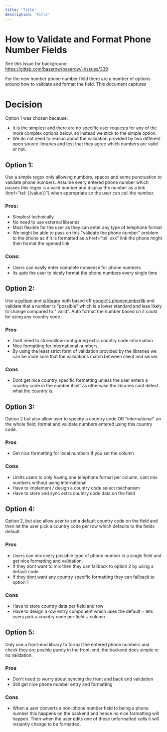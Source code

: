 ```yaml
---
title: 'Title'
description: 'Title'
---
```


# How to Validate and Format Phone Number Fields

See this issue for background: https://gitlab.com/baserow/baserow/-/issues/339

For the new number phone number field there are a number of options around how to
validate and format the field. This document captures

# Decision

Option 1 was chosen because:

-   It is the simplest and there are no specific user requests for any of the more complex
    options below, so instead we stick to the simple option.
-   We do not need to reason about the validation provided by two different open source
    libraries and test that they agree which numbers are valid or not.

## Option 1:

Use a simple regex only allowing numbers, spaces and some punctuation to validate phone
numbers. Assume every entered phone number which passes this regex is a valid number and
display the number as a link (href="tel: {{value}}")
when appropriate so the user can call the number.

### Pros:

-   Simplest technically
-   No need to use external libraries
-   Most flexible for the user as they can enter any type of telephone format
-   We might be able to pass on this "validate the phone number" problem to the phone as
    if it is formatted as a href="tel: xxx" link the phone might then format the opened
    link

### Cons:

-   Users can easily enter complete nonsense for phone numbers
-   Its upto the user to nicely format the phone numbers every single time

## Option 2:

Use a [python](https://github.com/daviddrysdale/python-phonenumbers)
and [js library](https://github.com/catamphetamine/libphonenumber-js) both based
off [google's phonenumberlib](https://github.com/google/libphonenumber) and validate
that a number is "possible" which is a lower standard and less likely to change compared
to "
valid". Auto format the number based on it could be using any country code.

### Pros

-   Dont need to store/allow configuring extra country code information
-   Nice formatting for international numbers
-   By using the least strict form of validation provided by the libraries we can be more
    sure that the validations match between client and server.

### Cons

-   Dont get nice country specific formatting unless the user enters a country code in the
    number itself as otherwise the libraries cant detect what the country is.

## Option 3:

Option 2 but also allow user to specify a country code OR "international" on the whole
field, format and validate numbers entered using this country code.

### Pros

-   Get nice formatting for local numbers if you set the column

### Cons

-   Limits users to only having one telephone format per column, cant mix numbers without
    using international
-   Have to implement / design a country code select mechanism
-   Have to store and sync extra country code data on the field

## Option 4:

Option 2, but also allow user to set a default country code on the field and then let
the user pick a country code per row which defaults to the fields default.

### Pros

-   Users can mix every possible type of phone number in a single field and get nice
    formatting and validation.
-   If they dont want to mix then they can fallback to option 2 by using a default code
-   If they dont want any country specific formatting they can fallback to option 1

### Cons

-   Have to store country data per field and row
-   Have to design a row entry component which uses the default + lets users pick a
    country code per field + column

## Option 5:

Only use a front-end library to format the entered phone numbers and check they are
posible purely in the front-end, the backend does simple or no validation.

### Pros

-   Don't need to worry about syncing the front and back end validation
-   Still get nice phone number entry and formatting

### Cons

-   When a user converts a non-phone number field to being a phone number this happens on
    the backend and hence no nice formatting will happen. Then when the user edits one
    of these unformatted cells it will instantly change to be formatted.

